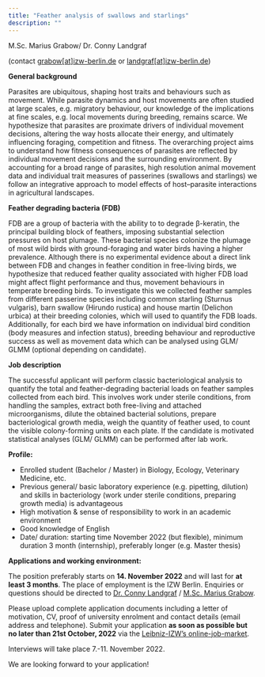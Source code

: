 ```yaml
---
title: "Feather analysis of swallows and starlings"
description: ""
---
```

M.Sc. Marius Grabow/ Dr. Conny Landgraf

(contact <a href="mailto:grabow@izw-berlin.de">grabow[at]izw-berlin.de</a> or <a href="mailtolLandgraf@izw-berlin.de">landgraf[at]izw-berlin.de</a>)

**General background**

Parasites are ubiquitous, shaping host traits and behaviours such as movement. While parasite dynamics and host movements are often studied at large scales, e.g. migratory behaviour, our knowledge of the implications at fine scales, e.g. local movements during breeding, remains scarce. We hypothesize that parasites are proximate drivers of individual movement decisions, altering the way hosts allocate their energy, and ultimately influencing foraging, competition and fitness.
The overarching project aims to understand how fitness consequences of parasites are reflected by individual movement decisions and the surrounding environment. By accounting for a broad range of parasites, high resolution animal movement data and individual trait measures of passerines (swallows and starlings) we follow an integrative approach to model effects of host–parasite interactions in agricultural landscapes.

**Feather degrading bacteria (FDB)**

FDB are a group of bacteria with the ability to to degrade β-keratin, the principal building block of feathers, imposing substantial selection pressures on host plumage. These bacterial species colonize the plumage of most wild birds with ground-foraging and water birds having a higher prevalence. Although there is no experimental evidence about a direct link between FDB and changes in feather condition in free-living birds, we hypothesize that reduced feather quality associated with higher FDB load might affect flight performance and thus, movement behaviours in temperate breeding birds. To investigate this we collected feather samples from different passerine species including common starling (Sturnus vulgaris), barn swallow (Hirundo rustica) and house martin (Delichon urbica) at their breeding colonies, which will used to quantify the FDB loads. Additionally, for each bird we have information on individual bird condition (body measures and infection status), breeding behaviour and reproductive success as well as movement data which can be analysed using GLM/ GLMM (optional depending on candidate).

**Job description**

The successful applicant will perform classic bacteriological analysis to quantify the total and feather-degrading bacterial loads on feather samples collected from each bird. This involves work under sterile conditions, from handling the samples, extract both free-living and attached microorganisms, dilute the obtained bacterial solutions, prepare bacteriological growth media, weigh the quantity of feather used, to count the visible colony-forming units on each plate. If the candidate is motivated statistical analyses (GLM/ GLMM) can be performed after lab work. 


**Profile:**

-	Enrolled student (Bachelor / Master) in Biology, Ecology, Veterinary Medicine, etc.
-	Previous general/ basic laboratory experience (e.g. pipetting, dilution) and skills in bacteriology (work under sterile conditions, preparing growth media) is advantageous
-	High motivation & sense of responsibility to work in an academic environment
-	Good knowledge of English
-	Date/ duration: starting time November 2022 (but flexible), minimum duration 3 month (internship), preferably longer (e.g. Master thesis)


**Applications and working environment:**

The position preferably starts on **14. November 2022** and will last for **at least 3 months**. The place of employment is the IZW Berlin. Enquiries or questions should be directed to <a href="mailto:grabow@izw-berlin.de">Dr. Conny Landgraf</a> / <a href="mailtolGrabow@izw-berlin.de">M.Sc. Marius Grabow</a>.

Please upload complete application documents including a letter of motivation, CV, proof of university enrolment and contact details (email address and telephone). Submit your application **as soon as possible but no later than 21st October, 2022** via the [Leibniz-IZW’s online-job-market](https://leibniz-institutfuerzoo-undwildtierforschung.softgarden.io/applications/a1a0cfb6-f790-4fcd-8731-496235090efe?1&isEditMode=false&isNew=true&l=de).

Interviews will take place 7.-11. November 2022.

We are looking forward to your application!



